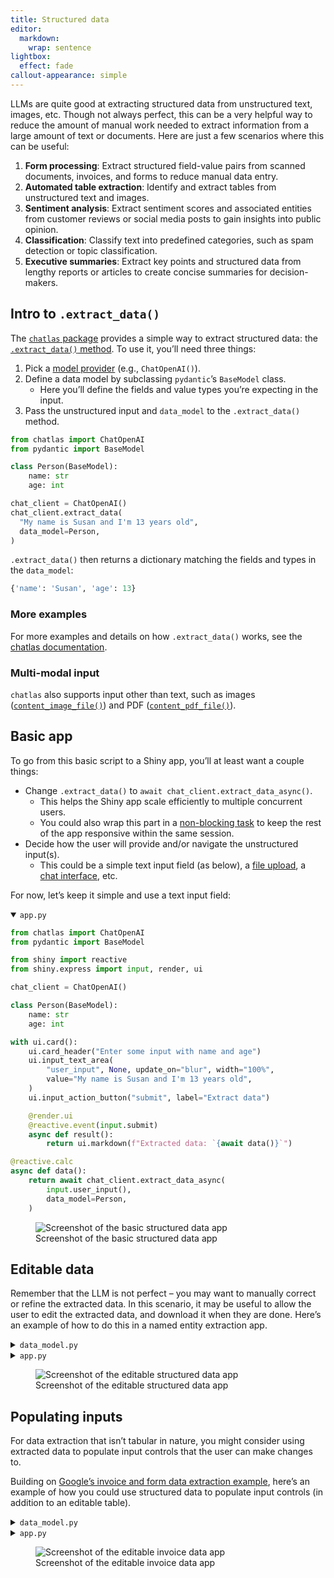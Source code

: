 ```yaml
---
title: Structured data
editor:
  markdown:
    wrap: sentence
lightbox:
  effect: fade
callout-appearance: simple
---
```


LLMs are quite good at extracting structured data from unstructured text, images, etc.
Though not always perfect, this can be a very helpful way to reduce the amount of manual work needed to extract information from a large amount of text or documents.
Here are just a few scenarios where this can be useful:

1. **Form processing**: Extract structured field-value pairs from scanned documents, invoices, and forms to reduce manual data entry.
2. **Automated table extraction**: Identify and extract tables from unstructured text and images.
3. **Sentiment analysis**: Extract sentiment scores and associated entities from customer reviews or social media posts to gain insights into public opinion.
4. **Classification**: Classify text into predefined categories, such as spam detection or topic classification.
5. **Executive summaries**: Extract key points and structured data from lengthy reports or articles to create concise summaries for decision-makers.

## Intro to `.extract_data()`

The [`chatlas` package](https://posit-dev.github.io/chatlas/) provides a simple way to extract structured data: the [`.extract_data()` method](https://posit-dev.github.io/chatlas/reference/Chat.html#chatlas.Chat.extract_data).
To use it, you'll need three things:

1. Pick a [model provider](https://posit-dev.github.io/chatlas/reference/) (e.g., `ChatOpenAI()`).
2. Define a data model by subclassing `pydantic`'s `BaseModel` class.
    - Here you'll define the fields and value types you're expecting in the input.
3. Pass the unstructured input and `data_model` to the `.extract_data()` method.

```python
from chatlas import ChatOpenAI
from pydantic import BaseModel

class Person(BaseModel):
    name: str
    age: int

chat_client = ChatOpenAI()
chat_client.extract_data(
  "My name is Susan and I'm 13 years old",
  data_model=Person,
)
```

`.extract_data()` then returns a dictionary matching the fields and types in the `data_model`:

```python
{'name': 'Susan', 'age': 13}
```


::: callout-note
### More examples

For more examples and details on how `.extract_data()` works, see the [chatlas documentation](https://posit-dev.github.io/chatlas/structured-data.html).
:::

::: callout-tip
### Multi-modal input

`chatlas` also supports input other than text, such as images ([`content_image_file()`](https://posit-dev.github.io/chatlas/reference/content_image_file.html)) and PDF ([`content_pdf_file()`](https://posit-dev.github.io/chatlas/reference/content_pdf_file.html)).
:::

## Basic app

To go from this basic script to a Shiny app, you'll at least want a couple things:

* Change `.extract_data()` to `await chat_client.extract_data_async()`.
    - This helps the Shiny app scale efficiently to multiple concurrent users.
    - You could also wrap this part in a [non-blocking task](nonblocking.qmd) to keep the rest of the app responsive within the same session.

* Decide how the user will provide and/or navigate the unstructured input(s).
    - This could be a simple text input field (as below), a [file upload](../api/express/express.ui.input_file.qmd), a [chat interface](genai-chatbots.qmd), etc.

For now, let's keep it simple and use a text input field:

<details open>
<summary> <code>app.py</code> </summary>

```python
from chatlas import ChatOpenAI
from pydantic import BaseModel

from shiny import reactive
from shiny.express import input, render, ui

chat_client = ChatOpenAI()

class Person(BaseModel):
    name: str
    age: int

with ui.card():
    ui.card_header("Enter some input with name and age")
    ui.input_text_area(
        "user_input", None, update_on="blur", width="100%",
        value="My name is Susan and I'm 13 years old",
    )
    ui.input_action_button("submit", label="Extract data")

    @render.ui
    @reactive.event(input.submit)
    async def result():
        return ui.markdown(f"Extracted data: `{await data()}`")

@reactive.calc
async def data():
    return await chat_client.extract_data_async(
        input.user_input(),
        data_model=Person,
    )
```

</details>


![Screenshot of the basic structured data app](/images/genai-structured-basic.png){class="rounded shadow mb-5"}


## Editable data

Remember that the LLM is not perfect -- you may want to manually correct or refine the extracted data.
In this scenario, it may be useful to allow the user to edit the extracted data, and download it when they are done.
Here's an example of how to do this in a named entity extraction app.

<details>
<summary> <code>data_model.py</code> </summary>

```python
from pydantic import BaseModel, Field

class NamedEntity(BaseModel):
    """Named entity in the text."""

    name: str = Field(description="The extracted entity name")

    type_: str = Field(
        description="The entity type, e.g. 'person', 'location', 'organization'"
    )

    context: str = Field(
        description="The context in which the entity appears in the text."
    )

class NamedEntities(BaseModel):
    """Named entities in the text."""

    entities: list[NamedEntity] = Field(description="Array of named entities")

_ = NamedEntities.model_rebuild()
```

</details>


<details>
<summary> <code>app.py</code> </summary>

```python
import pandas as pd
from chatlas import ChatOpenAI
from faicons import icon_svg

from shiny import reactive
from shiny.express import input, render, ui

from data_model import NamedEntities

chat_client = ChatOpenAI()

with ui.card():
    ui.card_header("Named Entity Extraction")
    ui.input_text_area(
        "user_input", None, update_on="blur", width="100%",
        value="John works at Google in New York. He met with Sarah, the CEO of Acme Inc., last week in San Francisco.",
    )
    ui.input_action_button("submit", label="Extract", icon=icon_svg("paper-plane"))

with ui.card():
    with ui.card_header(class_="d-flex justify-content-between align-items-center"):
        "Extracted (editable) table"

        @render.download(filename="entities.csv", label="Download CSV")
        async def download():
            d = await data()
            yield d.to_csv(index=False)

    @render.data_frame
    async def data_frame():
        return render.DataGrid(
            await data(),
            editable=True,
            width="100%",
        )

@reactive.calc
@reactive.event(input.user_input)
async def data():
    d = await chat_client.extract_data_async(
        input.user_input(),
        data_model=NamedEntities,
    )
    df = pd.DataFrame(d["entities"])
    return df.rename(columns={"type_": "type"})
```

</details>


![Screenshot of the editable structured data app](/images/genai-structured-editable.png){class="rounded shadow mb-5"}



## Populating inputs

For data extraction that isn't tabular in nature, you might consider using extracted data to populate input controls that the user can make changes to.

Building on [Google's invoice and form data extraction example](https://github.com/google-gemini/cookbook/blob/main/examples/Pdf_structured_outputs_on_invoices_and_forms.ipynb), here's an example of how you could use structured data to populate input controls (in addition to an editable table).


<details>
<summary> <code>data_model.py</code> </summary>

```python
from pydantic import BaseModel, Field

class Item(BaseModel):
    description: str = Field(description="The description of the item")
    quantity: float = Field(description="The Qty of the item")
    gross_worth: float = Field(description="The gross worth of the item")


class Invoice(BaseModel):
    """Extract the invoice number, date and all list items with description, quantity and gross worth and the total gross worth."""

    invoice_number: str = Field(description="The invoice number e.g. 1234567890")
    date: str = Field(description="The date of the invoice e.g. 10/09/2012")
    items: list[Item] = Field(
        description="The list of items with description, quantity and gross worth"
    )
    total_gross_worth: float = Field(description="The total gross worth of the invoice")

_ = Invoice.model_rebuild()
```

</details>


<details>
<summary> <code>app.py</code> </summary>

```python
import chatlas as ctl
import dateparser
import faicons
import pandas as pd

from shiny import reactive
from shiny.express import input, render, ui

from data_model import Invoice

ui.page_opts(
    title="Invoice data extractor",
    fillable=True,
)

with ui.sidebar():
    ui.input_text(
        "url",
        "Enter URL to PDF invoice",
        "https://storage.googleapis.com/generativeai-downloads/data/pdf_structured_outputs/invoice.pdf",
    )

    ui.input_task_button(
        "extract",
        "Extract data",
        class_="btn btn-primary",
        icon=faicons.icon_svg("person-digging"),
    )

chat_client = ctl.ChatGoogle()

@reactive.calc
def invoice_data():
    return chat_client.extract_data(
        ctl.content_pdf_url(input.url()),
        data_model=Invoice,
    )


with ui.layout_column_wrap(height_equal="row"):

    with ui.card():
        ui.card_header("Invoice metadata")

        @render.express
        def invoice_metadata():
            if not input.extract():
                "Click the button to extract data"
                return

            d = invoice_data()

            ui.input_text(
                "invoice_number",
                label="Invoice number",
                value=d["invoice_number"],
                width="auto",
            )
            ui.input_date(
                "date",
                label="Date",
                value=dateparser.parse(d["date"]),
                width="auto",
            )
            ui.input_numeric(
                "total_gross_worth",
                label="Total gross worth",
                value=d["total_gross_worth"],
                width="auto",
            )

    with ui.card():
        ui.card_header("Invoice items")

        @render.express(fill=True, fillable=True)
        def invoice_items():
            if not input.extract():
                "Click the button to extract data"
                return

            @render.data_frame
            def invoice_items_df():
                df = pd.DataFrame(invoice_data()["items"])
                return render.DataGrid(df, editable=True)
```
</details>


![Screenshot of the editable invoice data app](/images/genai-invoice-data.png){class="rounded shadow mb-5"}


<!--
TODO: maybe get into this and point to a template?

## Upload input

You can also use a file upload input to allow users to upload document(s) for processing.
In this case, if you want your app to be robust to different types of content, you'll want a way for the user to specify the `data_model` to use for extraction.
-->
